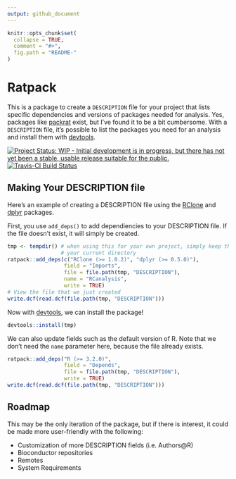 ```yaml
---
output: github_document
---
```


<!-- README.md is generated from README.Rmd. Please edit that file -->

```r
knitr::opts_chunk$set(
  collapse = TRUE,
  comment = "#>",
  fig.path = "README-"
)
```

# Ratpack

This is a package to create a `DESCRIPTION` file for your project that lists
specific dependencies and versions of packages needed for analysis. Yes, 
packages like [packrat] exist, but I've found it to be a bit cumbersome. With a
`DESCRIPTION` file, it's possible to list the packages you need for an analysis
and install them with [devtools].

[![Project Status: WIP - Initial development is in progress, but there has not yet been a stable, usable release suitable for the public.](http://www.repostatus.org/badges/latest/wip.svg)](http://www.repostatus.org/#wip)
[![Travis-CI Build Status](https://travis-ci.org/.svg?branch=master)](https://travis-ci.org/)

## Making Your DESCRIPTION file

Here's an example of creating a DESCRIPTION file using the [RClone] and [dplyr] 
packages.


First, you use `add_deps()` to add dependiencies to your DESCRIPTION file. If
the file doesn't exist, it will simply be created.

```r
tmp <- tempdir() # when using this for your own project, simply keep this as
                 # your current directory
ratpack::add_deps(c("RClone (>= 1.0.2)", "dplyr (>= 0.5.0)"), 
                  field = "Imports", 
                  file = file.path(tmp, "DESCRIPTION"), 
                  name = "RCanalysis",
                  write = TRUE)
# View the file that we just created
write.dcf(read.dcf(file.path(tmp, "DESCRIPTION")))
```

Now with [devtools], we can install the package!

```r
devtools::install(tmp)
```

We can also update fields such as the default version of R. Note that we don't
need the `name` parameter here, because the file already exists.

```r
ratpack::add_deps("R (>= 3.2.0)",
                  field = "Depends",
                  file = file.path(tmp, "DESCRIPTION"),
                  write = TRUE)
write.dcf(read.dcf(file.path(tmp, "DESCRIPTION")))
```



## Roadmap

This may be the only iteration of the package, but if there is interest, it could
be made more user-friendly with the following:

- Customization of more DESCRIPTION fields (i.e. Authors@R)
- Bioconductor repositories
- Remotes
- System Requirements


[packrat]: https://cran.r-project.org/package=packrat
[devtools]: https://cran.r-project.org/package=devtools
[dplyr]: https://cran.r-project.org/package=dplyr
[RClone]: https://cran.r-project.org/package=RClone
